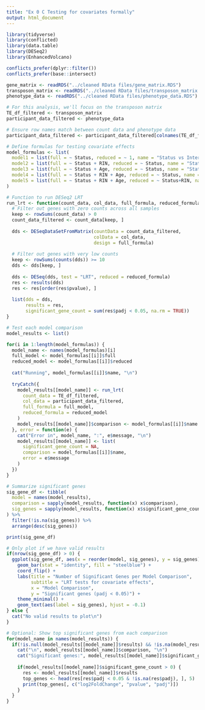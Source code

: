 ---
title: "Ex 0 C Testing for covariates formally"
output: html_document
---

```{r}
library(tidyverse)
library(conflicted)
library(data.table)
library(DESeq2)
library(EnhancedVolcano)

conflicts_prefer(dplyr::filter())
conflicts_prefer(base::intersect)
```


```{r}
gene_matrix <- readRDS("../cleaned RData files/gene_matrix.RDS")
transposon_matrix <- readRDS("../cleaned RData files/transposon_matrix.RDS")
phenotype_data <- readRDS("../cleaned RData files/phenotype_data.RDS")

# For this analysis, we'll focus on the transposon matrix
TE_df_filtered <- transposon_matrix
participant_data_filtered <- phenotype_data

# Ensure row names match between count data and phenotype data
participant_data_filtered <- participant_data_filtered[colnames(TE_df_filtered), ]
```

```{r}
# Define formulas for testing covariate effects
model_formulas <- list(
  model1 = list(full = ~ Status, reduced = ~ 1, name = "Status vs Intercept"),
  model2 = list(full = ~ Status + RIN, reduced = ~ Status, name = "Status+RIN vs Status"),
  model3 = list(full = ~ Status + Age, reduced = ~ Status, name = "Status+Age vs Status"),
  model4 = list(full = ~ Status + RIN + Age, reduced = ~ Status, name = "Status+RIN+Age vs Status"),
  model5 = list(full = ~ Status + RIN + Age, reduced = ~ Status+RIN, name = "Status+RIN+Age vs Status")
)

# Function to run DESeq2 LRT
run_lrt <- function(count_data, col_data, full_formula, reduced_formula) {
  # Filter out genes with zero counts across all samples
  keep <- rowSums(count_data) > 0
  count_data_filtered <- count_data[keep, ]
  
  dds <- DESeqDataSetFromMatrix(countData = count_data_filtered,
                                colData = col_data,
                                design = full_formula)
  
  # Filter out genes with very low counts
  keep <- rowSums(counts(dds)) >= 10
  dds <- dds[keep, ]
  
  dds <- DESeq(dds, test = "LRT", reduced = reduced_formula)
  res <- results(dds)
  res <- res[order(res$pvalue), ]
  
  list(dds = dds, 
       results = res,
       significant_gene_count = sum(res$padj < 0.05, na.rm = TRUE))
}
```

```{r}
# Test each model comparison
model_results <- list()

for(i in 1:length(model_formulas)) {
  model_name <- names(model_formulas)[i]
  full_model <- model_formulas[[i]]$full
  reduced_model <- model_formulas[[i]]$reduced
  
  cat("Running", model_formulas[[i]]$name, "\n")
  
  tryCatch({
    model_results[[model_name]] <- run_lrt(
      count_data = TE_df_filtered,
      col_data = participant_data_filtered,
      full_formula = full_model,
      reduced_formula = reduced_model
    )
    model_results[[model_name]]$comparison <- model_formulas[[i]]$name
  }, error = function(e) {
    cat("Error in", model_name, ":", e$message, "\n")
    model_results[[model_name]] <- list(
      significant_gene_count = NA,
      comparison = model_formulas[[i]]$name,
      error = e$message
    )
  })
}

# Summarize significant genes
sig_gene_df <- tibble(
  model = names(model_results),
  comparison = sapply(model_results, function(x) x$comparison),
  sig_genes = sapply(model_results, function(x) x$significant_gene_count)
) %>%
  filter(!is.na(sig_genes)) %>%
  arrange(desc(sig_genes))

print(sig_gene_df)
```

```{r}
# Only plot if we have valid results
if(nrow(sig_gene_df) > 0) {
  ggplot(sig_gene_df, aes(x = reorder(model, sig_genes), y = sig_genes)) +
    geom_bar(stat = "identity", fill = "steelblue") +
    coord_flip() +
    labs(title = "Number of Significant Genes per Model Comparison",
         subtitle = "LRT tests for covariate effects",
         x = "Model Comparison",
         y = "Significant genes (padj < 0.05)") +
    theme_minimal() +
    geom_text(aes(label = sig_genes), hjust = -0.1)
} else {
  cat("No valid results to plot\n")
}
```

```{r}
# Optional: Show top significant genes from each comparison
for(model_name in names(model_results)) {
  if(!is.null(model_results[[model_name]]$results) && !is.na(model_results[[model_name]]$significant_gene_count)) {
    cat("\n", model_results[[model_name]]$comparison, "\n")
    cat("Significant genes:", model_results[[model_name]]$significant_gene_count, "\n")
    
    if(model_results[[model_name]]$significant_gene_count > 0) {
      res <- model_results[[model_name]]$results
      top_genes <- head(res[res$padj < 0.05 & !is.na(res$padj), ], 5)
      print(top_genes[, c("log2FoldChange", "pvalue", "padj")])
    }
  }
}
```